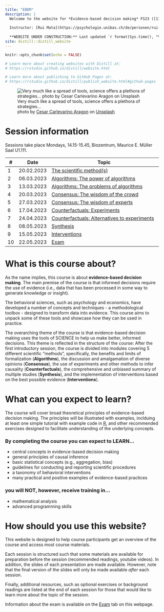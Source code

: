 ```yaml
---
title: "EBDM"
description: |
  Welcome to the website for *Evidence-based decision making* FS23 ([11230-01](https://vorlesungsverzeichnis.unibas.ch/de/home?id=263293))
  
  Instructor: [Rui Mata](https://psychologie.unibas.ch/de/personen/rui-mata/about-me/), University of Basel
  
  **WEBSITE UNDER CONSTRUCTION:** Last updated `r format(Sys.time(), "%a %b %d %X %Y")`
site: distill::distill_website
---
```


```r
knitr::opts_chunk$set(echo = FALSE)

# Learn more about creating websites with Distill at:
# https://rstudio.github.io/distill/website.html

# Learn more about publishing to GitHub Pages at:
# https://rstudio.github.io/distill/publish_website.html#github-pages

```

![Very much like a spread of tools, science offers a plethora of strategies... <br> <span>photo by <a href="https://unsplash.com/@carlevarino?utm_source=unsplash&amp;utm_medium=referral&amp;utm_content=creditCopyText">Cesar Carlevarino Aragon</a> on <a href="https://unsplash.com/s/photos/tools?utm_source=unsplash&amp;utm_medium=referral&amp;utm_content=creditCopyText">Unsplash</a></span>](photos/cesar-carlevarino-aragon-NL_DF0Klepc-unsplash.jpg)

# Session information

Sessions take place Mondays, 14.15-15.45, Biozentrum, Maurice E. Müller Saal U1.111. 

::: l-body
| # | Date     | Topic                         | 
|---| ---------|-------------------------------|
| 1 | 20.02.2023 | [The scientific method(s)](session2.html) | 
| 2 | 06.03.2023 | [Algorithms: The power of algorithms](session3.html) | 
| 3 | 13.03.2023 | [Algorithms: The problems of algorithms](session4.html) | 
| 4 | 20.03.2023 | [Consensus: The wisdom of the crowd](session5.html) | 
| 5 | 27.03.2023 | [Consensus: The wisdom of experts](session6.html) | 
| 6 | 17.04.2023 | [Counterfactuals: Experiments](session7.html) | 
| 7 | 24.04.2023 | [Counterfactuals: Alternatives to experiments](session8.html) | 
| 8 | 08.05.2023 | [Synthesis](session9.html) | 
| 9 | 15.05.2023 | [Interventions](session11.html) | 
|10 | 22.05.2023 | [Exam](exam.html) | 
:::


# What is this course about?

As the name implies, this course is about **evidence-based decision making**. The main premise of the course is that informed decisions require the use of evidence (i.e., data that has been processed in some way to generate knowledge or insight). 

The behavioral sciences, such as psychology and economics, have developed a number of concepts and techniques - a methodological toolbox - designed to transform data into evidence. This course aims to unpack some of these tools and showcase how they can be used in practice. 

The overarching theme of the course is that evidence-based decision making uses the tools of SCIENCE to help us make better, informed decisions. This theme is reflected in the structure of the course: After the first introductory session, the course is divided into modules covering 5 different scientific "methods", specifically, the benefits and limits of formalization (**Algorithms**), the discussion and amalgamation of diverse opinions (**Consensus**), the use of experiments and other methods to infer causality (**Counterfactuals**), the comprehensive and unbiased summary of multiple studies (**Synthesis**), and the implementation of interventions based on the best possible evidence (**Interventions**). 

# What can you expect to learn?

The course will cover broad theoretical principles of evidence-based decision making. The principles will be illustrated with examples, inclduing at least one simple tutorial with example code in [R](https://www.r-project.org), and other recommended exercises designed to facilitate understanding of the underlying concepts.

### By completing the course you can expect to LEARN...

- central concepts in evidence-based decision making
- general principles of causal inference
- basic statistical concepts (e.g., aggregation, bias)
- guidelines for conducting and reporting scientific procedures  
- a taxonomy of behavioral interventions
- many practical and positive examples of evidence-based practices

### you will NOT, however, receive training in...

- mathematical analysis
- advanced programming skills 

# How should you use this website?

This website is designed to help course participants get an overview of the course and access most course materials. 

Each session is structured such that some materials are available for preparation before the session (recommended readings, youtube videos). In addition, the slides of each presentation are made available. However, note that the final version of the slides will only be made available *after* each session. 

Finally, additional resources, such as optional exercises or background readings are listed at the end of each session for those that would like to learn more about the topic of the session. 

Information about the exam is available on the [Exam](exam.html) tab on this webpage.  
